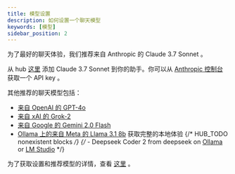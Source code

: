 ```yaml
---
title: 模型设置
description: 如何设置一个聊天模型
keywords: [模型]
sidebar_position: 2
---
```



为了最好的聊天体验，我们推荐来自 Anthropic 的 Claude 3.7 Sonnet 。

从 hub [这里](https://hub.continue.dev/anthropic/claude-3-7-sonnet) 添加 Claude 3.7 Sonnet 到你的助手。你可以从 [Anthropic 控制台](https://console.anthropic.com/settings/keys) 获取一个 API key 。

其他推荐的聊天模型包括：

- [来自 OpenAI 的 GPT-4o](https://hub.continue.dev/openai/gpt-4o)
- [来自 xAI 的 Grok-2](https://hub.continue.dev/xai/grok-2)
- [来自 Google 的 Gemini 2.0 Flash](https://hub.continue.dev/google/gemini-2.0-flash)
- [Ollama 上的来自 Meta 的 Llama 3.1 8b](https://hub.continue.dev/ollama/llama3.1-8b) 获取完整的本地体验
  {/* HUB_TODO nonexistent blocks */}
  {/* - Deepseek Coder 2 from deepseek on [Ollama](https://hub.continue.dev/explore/models) or [LM Studio](https://hub.continue.dev/explore/models) */}

为了获取设置和推荐模型的详情，查看 [这里](../customize/model-roles/chat.mdx) 。
